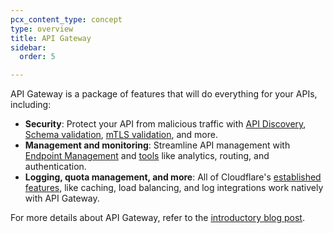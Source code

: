 ```yaml
---
pcx_content_type: concept
type: overview
title: API Gateway
sidebar:
  order: 5

---
```


API Gateway is a package of features that will do everything for your APIs, including:

- **Security**: Protect your API from malicious traffic with [API Discovery](/api-shield/security/api-discovery/), [Schema validation](/api-shield/security/schema-validation/), [mTLS validation](/api-shield/security/mtls/), and more.
- **Management and monitoring**: Streamline API management with [Endpoint Management](/api-shield/management-and-monitoring/) and [tools](https://blog.cloudflare.com/api-gateway/) like analytics, routing, and authentication.
- **Logging, quota management, and more**: All of Cloudflare's [established features](https://blog.cloudflare.com/api-gateway/), like caching, load balancing, and log integrations work natively with API Gateway.

For more details about API Gateway, refer to the [introductory blog post](https://blog.cloudflare.com/api-gateway/).
